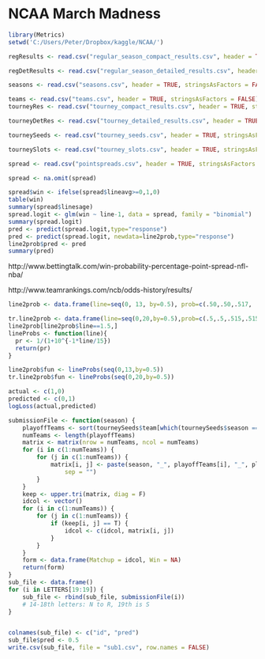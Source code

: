 NCAA March Madness
========================================================



```r
library(Metrics)
setwd('C:/Users/Peter/Dropbox/kaggle/NCAA/') 

regResults <- read.csv("regular_season_compact_results.csv", header = TRUE, stringsAsFactors = FALSE)

regDetResults <- read.csv("regular_season_detailed_results.csv", header = TRUE, stringsAsFactors = FALSE)

seasons <- read.csv("seasons.csv", header = TRUE, stringsAsFactors = FALSE)

teams <- read.csv("teams.csv", header = TRUE, stringsAsFactors = FALSE)
tourneyRes <- read.csv("tourney_compact_results.csv", header = TRUE, stringsAsFactors = FALSE)

tourneyDetRes <- read.csv("tourney_detailed_results.csv", header = TRUE, stringsAsFactors = FALSE)

tourneySeeds <- read.csv("tourney_seeds.csv", header = TRUE, stringsAsFactors = FALSE)

tourneySlots <- read.csv("tourney_slots.csv", header = TRUE, stringsAsFactors = FALSE)

spread <- read.csv("pointspreads.csv", header = TRUE, stringsAsFactors = FALSE)
```

```r

spread <- na.omit(spread)

spread$win <- ifelse(spread$lineavg>=0,1,0)
table(win)
summary(spread$linesage)
spread.logit <- glm(win ~ line-1, data = spread, family = "binomial")
summary(spread.logit)
pred <- predict(spread.logit,type="response")
pred <- predict(spread.logit, newdata=line2prob,type="response")
line2prob$pred <- pred
summary(pred)
```


http://www.bettingtalk.com/win-probability-percentage-point-spread-nfl-nba/

http://www.teamrankings.com/ncb/odds-history/results/

```r

line2prob <- data.frame(line=seq(0, 13, by=0.5), prob=c(.50,.50,.517, .535, .554,.574,.597,.621, .641, .662, .682, .702, .720, .737, .758, .778, .798, .817, .838, .859, .881, .903, .924, .945, .967, .989, 1))

tr.line2prob <- data.frame(line=seq(0,20,by=0.5),prob=c(.5,.5,.515,.515,.556,.58,.629,.633,.636,.661,.683,.698,.705,.739,.751,.774,.777,.819,.820,.855,.849,.846,.877,.864,.874,.885,.90,.921,.917,.946,.941,.962,.973,.957,.955,.963,.975,.98,.984,.969,.987))
line2prob[line2prob$line==1.5,]
lineProbs <- function(line){
  pr <- 1/(1+10^{-1*line/15})
  return(pr)
}

line2prob$fun <- lineProbs(seq(0,13,by=0.5))
tr.line2prob$fun <- lineProbs(seq(0,20,by=0.5))

actual <- c(1,0)
predicted <- c(0,1)
logLoss(actual,predicted)
```



```r
submissionFile <- function(season) {
    playoffTeams <- sort(tourneySeeds$team[which(tourneySeeds$season == season)])
    numTeams <- length(playoffTeams)
    matrix <- matrix(nrow = numTeams, ncol = numTeams)
    for (i in c(1:numTeams)) {
        for (j in c(1:numTeams)) {
            matrix[i, j] <- paste(season, "_", playoffTeams[i], "_", playoffTeams[j], 
                sep = "")
        }
    }
    keep <- upper.tri(matrix, diag = F)
    idcol <- vector()
    for (i in c(1:numTeams)) {
        for (j in c(1:numTeams)) {
            if (keep[i, j] == T) {
                idcol <- c(idcol, matrix[i, j])
            }
        }
    }
    form <- data.frame(Matchup = idcol, Win = NA)
    return(form)
}
sub_file <- data.frame()
for (i in LETTERS[19:19]) {
    sub_file <- rbind(sub_file, submissionFile(i))
    # 14-18th letters: N to R, 19th is S
}


colnames(sub_file) <- c("id", "pred")
sub_file$pred <- 0.5
write.csv(sub_file, file = "sub1.csv", row.names = FALSE)

```

